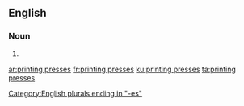 ==English==

===Noun===
{{head|en|noun plural form|head=[[printing]] [[press]]es}}

# {{plural of|printing press|lang=en}}

[[Category:English plurals ending in "-es"]]

[[ar:printing presses]]
[[fr:printing presses]]
[[ku:printing presses]]
[[ta:printing presses]]